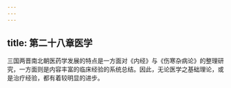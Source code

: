 ```yaml
---
---
---
```

title: 第二十八章医学
---



三国两晋南北朝医药学发展的特点是一方面对《内经》与《伤寒杂病论》的整理研究，一方面则是内容丰富的临床经验的系统总结。因此，无论医学之基础理论，或是治疗经验，都有着较明显的进步。